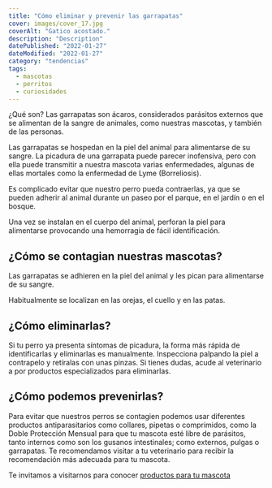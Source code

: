 ```yaml
---
title: "Cómo eliminar y prevenir las garrapatas"
cover: images/cover_17.jpg
coverAlt: "Gatico acostado."
description: "Description"
datePublished: "2022-01-27"
dateModified: "2022-01-27"
category: "tendencias"
tags:
  - mascotas
  - perritos
  - curiosidades
---
```


¿Qué son? Las garrapatas son ácaros, considerados parásitos externos que se alimentan de la sangre de animales, como nuestras mascotas, y también de las personas.

Las garrapatas se hospedan en la piel del animal para alimentarse de su sangre. La picadura de una garrapata puede parecer inofensiva, pero con ella puede transmitir a nuestra mascota varias enfermedades, algunas de ellas mortales como la enfermedad de Lyme (Borreliosis).

Es complicado evitar que nuestro perro pueda contraerlas, ya que se pueden adherir al animal durante un paseo por el parque, en el jardín o en el bosque.

Una vez se instalan en el cuerpo del animal, perforan la piel para alimentarse provocando una hemorragia de fácil identificación.

## ¿Cómo se contagian nuestras mascotas?

Las garrapatas se adhieren en la piel del animal y les pican para alimentarse de su sangre.

Habitualmente se localizan en las orejas, el cuello y en las patas.

## ¿Cómo eliminarlas?

Si tu perro ya presenta síntomas de picadura, la forma más rápida de identificarlas y eliminarlas es manualmente. Inspecciona palpando la piel a contrapelo y retíralas con unas pinzas. Si tienes dudas, acude al veterinario a por productos especializados para eliminarlas.

## ¿Cómo podemos prevenirlas?

Para evitar que nuestros perros se contagien podemos usar diferentes productos antiparasitarios como collares, pipetas o comprimidos, como la Doble Protección Mensual para que tu mascota esté libre de parásitos, tanto internos como son los gusanos intestinales; como externos, pulgas o garrapatas. Te recomendamos visitar a tu veterinario para recibir la recomendación más adecuada para tu mascota.

Te invitamos a visitarnos para conocer [productos para tu mascota](https://lukamascotas.com.co)
